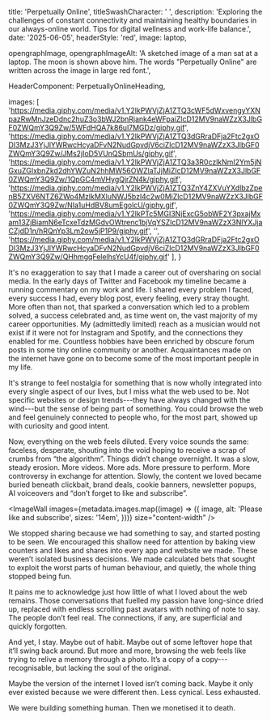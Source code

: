 
  title: 'Perpetually Online',
  titleSwashCharacter: ' ',
  description: 'Exploring the challenges of constant connectivity and maintaining healthy boundaries in our always-online world. Tips for digital wellness and work-life balance.',
  date: '2025-06-05',
  headerStyle: 'red',
  image: laptop,

  opengraphImage,
  opengraphImageAlt: 'A sketched image of a man sat at a laptop. The moon is shown above him. The words "Perpetually Online" are written across the image in large red font.',

  HeaderComponent: PerpetuallyOnlineHeading,

  images: [
    'https://media.giphy.com/media/v1.Y2lkPWVjZjA1ZTQ3cWF5dWxvengyYXNpazRwMnJzeDdnc2huZ3o3bWJ2bnRjank4eWFpaiZlcD12MV9naWZzX3JlbGF0ZWQmY3Q9Zw/5WFdHQA7k86ul7MGDz/giphy.gif',
    'https://media.giphy.com/media/v1.Y2lkPWVjZjA1ZTQ3dGRraDFja2Ftc2gxODI3MzJ3YjJlYWRwcHcyaDFvN2NudGpvdjV6ciZlcD12MV9naWZzX3JlbGF0ZWQmY3Q9Zw/JMs2jIoD5VUnQSbmUs/giphy.gif',
    'https://media.giphy.com/media/v1.Y2lkPWVjZjA1ZTQ3a3R0czlkNmI2Ym5jNGxuZGIxbnZkd2dhYWZuN2hhMW56OWZlaTJjMiZlcD12MV9naWZzX3JlbGF0ZWQmY3Q9Zw/1QpGC4mVHygQjrZN4k/giphy.gif',
    'https://media.giphy.com/media/v1.Y2lkPWVjZjA1ZTQ3ZnY4ZXVuYXdlbzZpenB5ZXV6NTZ6ZWo4MzlkMXluNWJ5bzl4c2w0MiZlcD12MV9naWZzX3JlbGF0ZWQmY3Q9Zw/NIa1uHdBV8umEgolcU/giphy.gif',
    'https://media.giphy.com/media/v1.Y2lkPTc5MGI3NjExcG5obWF2Y3pxajMxam13ZjBiamN6eTcxeTdzMGdvOWtrenc1bjVqYSZlcD12MV9naWZzX3NlYXJjaCZjdD1n/hRQnYp3Lm2ow5jP1P9/giphy.gif',
    '',
    'https://media.giphy.com/media/v1.Y2lkPWVjZjA1ZTQ3dGRraDFja2Ftc2gxODI3MzJ3YjJlYWRwcHcyaDFvN2NudGpvdjV6ciZlcD12MV9naWZzX3JlbGF0ZWQmY3Q9Zw/QHhmgqFelelhsYcU4f/giphy.gif'
  ],
}

It's no exaggeration to say that I made a career out of oversharing on social media. In the early days of Twitter and Facebook my timeline became a running commentary on my work and life. I shared every problem I faced, every success I had, every blog post, every feeling, every stray thought. More often than not, that sparked a conversation which led to a problem solved, a success celebrated and, as time went on, the vast majority of my career opportunities. My (admittedly limited) reach as a musician would not exist if it were not for Instagram and Spotify, and the connections they enabled for me. Countless hobbies have been enriched by obscure forum posts in some tiny online community or another. Acquaintances made on the internet have gone on to become some of the most important people in my life.

It's strange to feel nostalgia for something that is now wholly integrated into every single aspect of our lives, but I miss what the web used to be. Not specific websites or design trends---they have always changed with the wind---but the sense of being part of something. You could browse the web and feel genuinely connected to people who, for the most part, showed up with curiosity and good intent.

Now, everything on the web feels diluted. Every voice sounds the same: faceless, desperate, shouting into the void hoping to receive a scrap of crumbs from “the algorithm”. Things didn’t change overnight. It was a slow, steady erosion. More videos. More ads. More pressure to perform. More controversy in exchange for attention. Slowly, the content we loved became buried beneath clickbait, brand deals, cookie banners, newsletter popups, AI voiceovers and “don’t forget to like and subscribe”.

<ImageWall
  images={metadata.images.map((image) => ({
    image,
    alt: 'Please like and subscribe',
    sizes: '14em',
  }))}
  size="content-width"
/>

We stopped sharing because we had something to say, and started posting to be seen. We encouraged this shallow need for attention by baking view counters and likes and shares into every app and website we made. These weren’t isolated business decisions. We made calculated bets that sought to exploit the worst parts of human behaviour, and quietly, the whole thing stopped being fun.

It pains me to acknowledge just how little of what I loved about the web remains. Those conversations that fuelled my passion have long-since dried up, replaced with endless scrolling past avatars with nothing of note to say. The people don’t feel real. The connections, if any, are superficial and quickly forgotten.

And yet, I stay. Maybe out of habit. Maybe out of some leftover hope that it’ll swing back around. But more and more, browsing the web feels like trying to relive a memory through a photo. It’s a copy of a copy---recognisable, but lacking the soul of the original.

Maybe the version of the internet I loved isn’t coming back. Maybe it only ever existed because we were different then. Less cynical. Less exhausted.

We were building something human. Then we monetised it to death.
